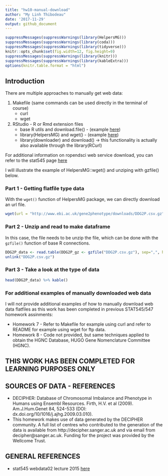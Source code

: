 ```yaml
---
title: "hw10-manual-download"
author: "My Linh Thibodeau"
date: '2017-11-29'
output: github_document
---
```


```r
suppressMessages(suppressWarnings(library(HelpersMG)))
suppressMessages(suppressWarnings(library(coda)))
suppressMessages(suppressWarnings(library(tidyverse)))
knitr::opts_chunk$set(fig.width=12, fig.height=9)
suppressMessages(suppressWarnings(library(knitr)))
suppressMessages(suppressWarnings(library(kableExtra)))
options(knitr.table.format = "html")
```

## Introduction

There are multiple approaches to manually get web data:

1. Makefile (same commands can be used directly in the terminal of course)
	- curl
	- wget
2. RStudio - R or Rmd extension files
	- base R utils and download.file() - (example [here](https://stackoverflow.com/questions/39893056/download-file-in-r-using-wget))
	- library(HelpersMG) and wget() - (example [here]())
	- library(downloader) and download() -> this functionality is actually also available through the library(RCurl)

For additional information on ropendsci web service download, you can refer to the stat545 page [here](http://stat545.com/webdata02_activity.html)

I will illustrate the example of HelpersMG::wget() and unziping with gzfile() below.

### Part 1 - Getting flatfile type data

With the `wget()` function of HelpersMG package, we can directly download an url file. 
```r
wget(url = "http://www.ebi.ac.uk/gene2phenotype/downloads/DDG2P.csv.gz")
```

### Part 2 - Unzip and read to make dataframe

In this case, the file needs to be unzip the file, which can be done with the `gzfile()` function of base R connections.

```r
DDG2P_data <- read.table(DDG2P_gz <- gzfile("DDG2P.csv.gz"), sep=",", header = TRUE)
unlink("DDG2P.csv.gz")
```


### Part 3 - Take a look at the type of data

```r
head(DDG2P_data) %>% kable()
```

### For additional examples of manually downloaded web data

I will not provide additional examples of how to manually download web data flatfiles as this work has been completed in previous STAT545/547 homework assinments:

* Homework 7 - Refer to Makefile for example using curl and refer to README for example using wget for ftp data.
* Homework 8 - Code not provided, but same techniques applied to obtain the HGNC Database, HUGO Gene Nomenclature Committee (HGNC).


## THIS WORK HAS BEEN COMPLETED FOR LEARNING PURPOSES ONLY

## SOURCES OF DATA - REFERENCES

* DECIPHER: Database of Chromosomal Imbalance and Phenotype in Humans using Ensembl Resources. Firth, H.V. et al (2009). Am.J.Hum.Genet 84, 524-533 (DOI: dx.doi.org/10/1016/j.ajhg.2009.03.010). 
* This homework makes use of data generated by the DECIPHER community. A full list of centres who contributed to the generation of the data is available from http://decipher.sanger.ac.uk and via email from decipher@sanger.ac.uk. Funding for the project was provided by the Wellcome Trust.

## GENERAL REFERENCES

* stat545 webdata02 lecture 2015 [here](http://stat545.com/webdata02_activity.html)
